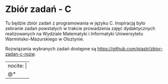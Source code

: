 # Zbiór zadań - C {.unnumbered}

Tu będzie zbiór zadań z programowania w języku C. Inspiracją było zebranie zadań powstałych w trakcie prowadzenia zajęć dydaktycznych realizowanych na Wydziale Matematyki i Informatyki Uniwersytetu Warmińsko-Mazurskiego w Olsztynie.

Rozwiązania wybranych zadań dostępne są <https://github.com/pjastr/zbior-zadan-c-rozw>.


---
nocite: |
  @*
---
